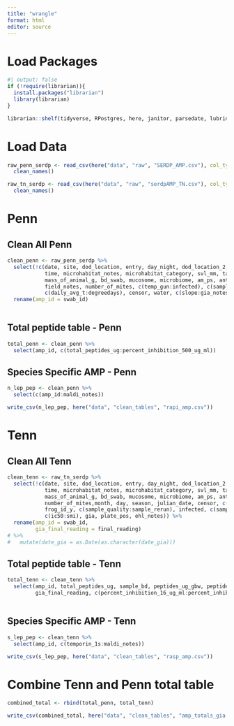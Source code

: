```yaml
---
title: "wrangle"
format: html
editor: source
---
```


# Load Packages

```r
#| output: false
if (!require(librarian)){
  install.packages("librarian")
  library(librarian)
}

librarian::shelf(tidyverse, RPostgres, here, janitor, parsedate, lubridate)

```

# Load Data

```r

raw_penn_serdp <- read_csv(here("data", "raw", "SERDP_AMP.csv"), col_types = cols()) %>% 
  clean_names()

raw_tn_serdp <- read_csv(here("data", "raw", "serdpAMP_TN.csv"), col_types =cols()) %>% 
  clean_names()


```


# Penn
## Clean All Penn
```r

clean_penn <- raw_penn_serdp %>% 
  select(!c(date, site, dod_location, entry, day_night, dod_location_2, site_code, frog_id_x, frog_number, species_code,
            time, microhabitat_notes, microhabitat_category, svl_mm, tail_length_mm, mass_of_animal_in_bag, mass_of_bag_g,
            mass_of_animal_g, bd_swab, mucosome, microbiome, am_ps, antibodies, body_temp, substrate_temp, sex, life_stage,
            field_notes, number_of_mites, c(temp_gun:infected), c(sample_bd_ct:year), month, day, year_2, season, julian_date,
            c(daily_avg_t:degreedays), censor, water, c(slope:gia_notes), smi, gia_plate_pos_growth)) %>% 
  rename(amp_id = swab_id)
  

```

## Total peptide table - Penn
```r

total_penn <- clean_penn %>% 
  select(amp_id, c(total_peptides_ug:percent_inhibition_500_ug_ml))

```

## Species Specific AMP - Penn
```r

n_lep_pep <- clean_penn %>% 
  select(c(amp_id:maldi_notes))

write_csv(n_lep_pep, here("data", "clean_tables", "rapi_amp.csv"))
```

# Tenn
## Clean All Tenn
```r

clean_tenn <- raw_tn_serdp %>% 
  select(!c(date, site, dod_location, entry, day_night, dod_location_2, site_code, frog_id_x, frog_number, species_code,
            time, microhabitat_notes, microhabitat_category, svl_mm, tail_length_mm, mass_of_animal_in_bag, mass_of_bag_g,
            mass_of_animal_g, bd_swab, mucosome, microbiome, am_ps, antibodies, body_temp, substrate_temp, sex, life_stage,field_notes,
            number_of_mites,month, day, season, julian_date, censor, c(temp_gun:qpcr_neg_cont), frog_id_x, c(notes_y:year),
            frog_id_y, c(sample_quality:sample_rerun), infected, c(sample_bd_ct:sample_bsal_swab_qty), c(location_y:x_y), water,
            c(ic50:smi), gia, plate_pos, ehl_notes)) %>% 
  rename(amp_id = swab_id,
         gia_final_reading = final_reading) 
# %>% 
#   mutate(date_gia = as.Date(as.character(date_gia)))

```

## Total peptide table - Tenn
```r

total_tenn <- clean_tenn %>% 
  select(amp_id, total_peptides_ug, sample_bd, peptides_ug_gbw, peptides_ug_cm2, peptides_ug_ml_mucus, date_gia, 
         gia_final_reading, c(percent_inhibition_16_ug_ml:percent_inhibition_500_ug_ml))
  

```


## Species Specific AMP - Tenn
```r

s_lep_pep <- clean_tenn %>% 
  select(amp_id, c(temporin_1s:maldi_notes)) 

write_csv(s_lep_pep, here("data", "clean_tables", "rasp_amp.csv"))  
```

# Combine Tenn and Penn total table
```r

combined_total <- rbind(total_penn, total_tenn)

write_csv(combined_total, here("data", "clean_tables", "amp_totals_gia.csv"))
```

